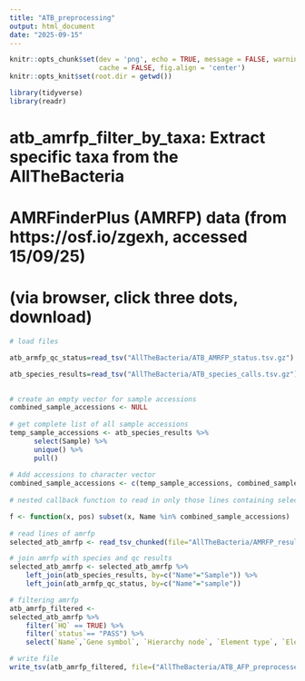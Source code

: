 ```yaml
---
title: "ATB_preprocessing"
output: html_document
date: "2025-09-15"
---
```


```r
knitr::opts_chunk$set(dev = 'png', echo = TRUE, message = FALSE, warning = FALSE,
                      cache = FALSE, fig.align = 'center')
knitr::opts_knit$set(root.dir = getwd())

library(tidyverse)
library(readr)

```

# atb_amrfp_filter_by_taxa: Extract specific taxa from the AllTheBacteria
# AMRFinderPlus (AMRFP) data (from https://osf.io/zgexh, accessed 15/09/25)
# (via browser, click three dots, download)

```r

# load files

atb_armfp_qc_status=read_tsv("AllTheBacteria/ATB_AMRFP_status.tsv.gz")

atb_species_results=read_tsv("AllTheBacteria/ATB_species_calls.tsv.gz")
  

# create an empty vector for sample accessions
combined_sample_accessions <- NULL
  
# get complete list of all sample accessions
temp_sample_accessions <- atb_species_results %>%
      select(Sample) %>%
      unique() %>%
      pull()
    
# Add accessions to character vector
combined_sample_accessions <- c(temp_sample_accessions, combined_sample_accessions)
  
# nested callback function to read in only those lines containing selected taxa (for chuncking)

f <- function(x, pos) subset(x, Name %in% combined_sample_accessions)
  
# read lines of amrfp
selected_atb_amrfp <- read_tsv_chunked(file="AllTheBacteria/AMRFP_results.tsv.gz", callback=DataFrameCallback$new(f), chunk_size = 10000)

# join amrfp with species and qc results 
selected_atb_amrfp <- selected_atb_amrfp %>%
    left_join(atb_species_results, by=c("Name"="Sample")) %>% 
    left_join(atb_armfp_qc_status, by=c("Name"="sample")) 

# filtering amrfp  
atb_amrfp_filtered <- 
selected_atb_amrfp %>%
    filter(`HQ` == TRUE) %>%
    filter(`status`== "PASS") %>%
    select(`Name`,`Gene symbol`, `Hierarchy node`, `Element type`, `Element subtype`, `% Coverage of reference sequence`, `% Identity to reference sequence`, `Method`, `Class`, `Subclass`, `Species`) 

# write file
write_tsv(atb_amrfp_filtered, file=("AllTheBacteria/ATB_AFP_preprocessed.tsv.gz"))
  
```

